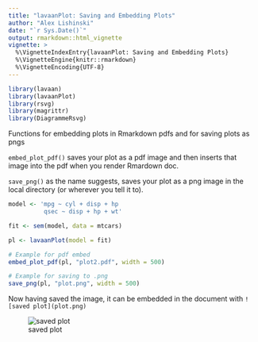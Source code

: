 ```yaml
---
title: "lavaanPlot: Saving and Embedding Plots"
author: "Alex Lishinski"
date: "`r Sys.Date()`"
output: rmarkdown::html_vignette
vignette: >
  %\VignetteIndexEntry{lavaanPlot: Saving and Embedding Plots}
  %\VignetteEngine{knitr::rmarkdown}
  %\VignetteEncoding{UTF-8}
---
```


```r
library(lavaan)
library(lavaanPlot)
library(rsvg)
library(magrittr)
library(DiagrammeRsvg)
```

Functions for embedding plots in Rmarkdown pdfs and for saving plots as pngs


`embed_plot_pdf()` saves your plot as a pdf image and then inserts that image into the pdf when you render Rmardown doc.

`save_png()` as the name suggests, saves your plot as a png image in the local directory (or wherever you tell it to).

```r
model <- 'mpg ~ cyl + disp + hp
          qsec ~ disp + hp + wt'

fit <- sem(model, data = mtcars)

pl <- lavaanPlot(model = fit)

# Example for pdf embed
embed_plot_pdf(pl, "plot2.pdf", width = 500)

# Example for saving to .png
save_png(pl, "plot.png", width = 500)
```

Now having saved the image, it can be embedded in the document with `![saved plot](plot.png)`


![saved plot](plot.png)
